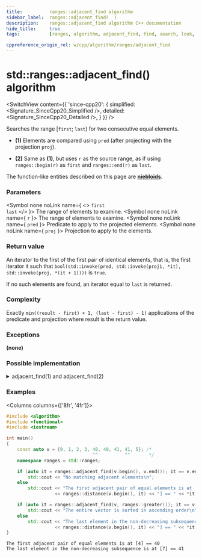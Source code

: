 ```yaml
---
title:			ranges::adjacent_find algorithm
sidebar_label:	ranges::adjacent_find(  )
description:	ranges::adjacent_find algorithm C++ documentation
hide_title:		true
tags:			[ranges, algorithm, adjacent_find, find, search, look, predicate, adjacent, condition]

cppreference_origin_rel: w/cpp/algorithm/ranges/adjacent_find
---
```



<!----------------- Codes ---------------------->


# std::ranges::adjacent_find() algorithm

<SwitchView content={{
	'since-cpp20': {
		simplified:	<Signature_SinceCpp20_Simplified />,
		detailed:	<Signature_SinceCpp20_Detailed />,
	}
}} />

Searches the range [`first`; `last`) for two consecutive equal elements.

- **(1)** Elements are compared using `pred` (after projecting with the projection `proj`).

- **(2)** Same as **(1)**, but uses `r` as the source range, as if using `ranges::begin(r)` as `first` and `ranges::end(r)` as `last`.

The function-like entities described on this page are [**niebloids**](#).

### Parameters

<SymbolTable>

  <Symbol none noLink name={ <> <code>first</code> <br/> <code>last</code> </> }>
    The range of elements to examine.
  </Symbol>
  <Symbol none noLink name={ <code>r</code> }>
    The range of elements to examine.
  </Symbol>
  <Symbol none noLink name={ <code>pred</code> }>
    Predicate to apply to the projected elements.
  </Symbol>
  <Symbol none noLink name={ <code>proj</code> }>
    Projection to apply to the elements.
  </Symbol>

</SymbolTable>

### Return value

An iterator to the first of the first pair of identical elements, that is, the first iterator it such that `bool(std::invoke(pred, std::invoke(proj1, *it), std::invoke(proj, *(it + 1))))` is `true`.

If no such elements are found, an iterator equal to `last` is returned.

### Complexity

Exactly `min((result - first) + 1, (last - first) - 1)` applications of the predicate and projection where result is the return value.

### Exceptions

**(none)**

### Possible implementation

<details>
<summary>adjacent_find(1) and adjacent_find(2)</summary>

```cpp
struct adjacent_find_fn
{
    template<std::forward_iterator I, std::sentinel_for<I> S, class Proj = std::identity,
             std::indirect_binary_predicate<
                 std::projected<I, Proj>,
                 std::projected<I, Proj>> Pred = ranges::equal_to>
    constexpr I operator()(I first, S last, Pred pred = {}, Proj proj = {}) const
    {
        if (first == last)
            return first;
        auto next = ranges::next(first);
        for (; next != last; ++next, ++first)
            if (std::invoke(pred, std::invoke(proj, *first), std::invoke(proj, *next)))
                return first;
        return next;
    }

    template<ranges::forward_range R, class Proj = std::identity,
             std::indirect_binary_predicate<
                 std::projected<ranges::iterator_t<R>, Proj>,
                 std::projected<ranges::iterator_t<R>, Proj>> Pred = ranges::equal_to>
    constexpr ranges::borrowed_iterator_t<R>
        operator()(R&& r, Pred pred = {}, Proj proj = {}) const
    {
        return (*this)(ranges::begin(r), ranges::end(r), std::ref(pred), std::ref(proj));
    }
};

inline constexpr adjacent_find_fn adjacent_find;
```

</details>

### Examples

<Columns columns={['8fr', '4fr']}>
<div>

```cpp title='Main.cpp' showLineNumbers
#include <algorithm>
#include <functional>
#include <iostream>

int main()
{
    const auto v = {0, 1, 2, 3, 40, 40, 41, 41, 5}; /*
                                ^^          ^^       */
    namespace ranges = std::ranges;

    if (auto it = ranges::adjacent_find(v.begin(), v.end()); it == v.end())
        std::cout << "No matching adjacent elements\n";
    else
        std::cout << "The first adjacent pair of equal elements is at ["
                  << ranges::distance(v.begin(), it) << "] == " << *it << '\n';

    if (auto it = ranges::adjacent_find(v, ranges::greater()); it == v.end())
        std::cout << "The entire vector is sorted in ascending order\n";
    else
        std::cout << "The last element in the non-decreasing subsequence is at ["
                  << ranges::distance(v.begin(), it) << "] == " << *it << '\n';
}
```

</div>
<div>

```plaintext title="Output"
The first adjacent pair of equal elements is at [4] == 40
The last element in the non-decreasing subsequence is at [7] == 41
```

</div>
</Columns>
